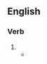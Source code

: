 ==English==

===Verb===
{{head|en|verb form}}

# {{present participle of|asphyxiate|lang=en|nocat=1}}
#* {{quote-book|lang=en|year=1918|author={{w|W. B. Maxwell}}|chapter=12
|title=[http://openlibrary.org/works/OL1097634W The Mirror and the Lamp]
|passage=To Edward […] he was terrible, nerve-inflaming, poisonously '''asphyxiating'''. He sat rocking himself in the late Mr. Churchill's swing chair, smoking and twaddling.}}